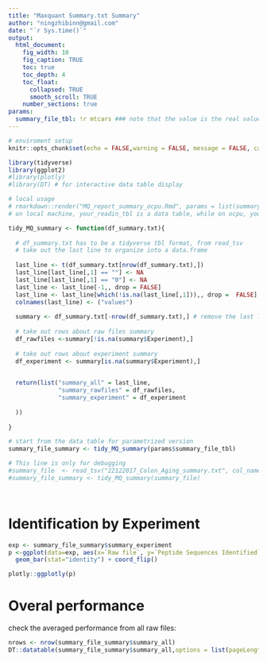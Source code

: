 ```yaml
---
title: "Maxquant Summary.txt Summary"
author: "ningzhibinn@gmail.com"
date: "`r Sys.time()`"
output:
  html_document:
    fig_width: 10
    fig_caption: TRUE
    toc: true
    toc_depth: 4
    toc_float:
      collapsed: TRUE
      smooth_scroll: TRUE
    number_sections: true
params:  
  summary_file_tbl: !r mtcars ### note that the value is the real value, here supposed to be a read in data.table for one click function.  
---
```


<style type="text/css">
.main-container {
  max-width: 1400px;
  margin-left: auto;
  margin-right: auto;
}
</style>


```r
# enviroment setup
knitr::opts_chunk$set(echo = FALSE,warning = FALSE, message = FALSE, cache = TRUE)

library(tidyverse)
library(ggplot2)
#library(plotly)
#library(DT) # for interactive data table display 

# local usage
# rmarkdown::render("MQ_report_summary_ocpu.Rmd", params = list(summary_file_tbl =  your_readin_tbl))
# on local machine, your_readin_tbl is a data table, while on ocpu, your_readin_tbl is a json formatted table


```



```r

tidy_MQ_summary <- function(df_summary.txt){
  
  # df_summary.txt has to be a tidyverse tbl format, from read_tsv
  # take out the last line to organize into a data.frame
  
  last_line <- t(df_summary.txt[nrow(df_summary.txt),])
  last_line[last_line[,1] == ""] <- NA
  last_line[last_line[,1] == "0"] <- NA
  last_line <- last_line[-1,, drop = FALSE]
  last_line <- last_line[which(!is.na(last_line[,1])),, drop =  FALSE]
  colnames(last_line) <- ("values")
  
  summary <- df_summary.txt[-nrow(df_summary.txt),] # remove the last line
  
  # take out rows about raw files summary 
  df_rawfiles <-summary[!is.na(summary$Experiment),]
  
  # take out rows about experiment summary
  df_experiment <- summary[is.na(summary$Experiment),]

  
  return(list("summary_all" = last_line,
              "summary_rawfiles" = df_rawfiles,
              "summary_experiment" = df_experiment
              
  ))
  
}

```



```r



# start from the data table for parametrized version
summary_file_summary <- tidy_MQ_summary(params$summary_file_tbl)

# This line is only for debugging
#summary_file  <- read_tsv("22122017_Colon_Aging_summary.txt", col_names = TRUE)
#summary_file_summary <- tidy_MQ_summary(summary_file)




```


# Identification by Experiment

```r

exp <- summary_file_summary$summary_experiment
p <-ggplot(data=exp, aes(x=`Raw file`, y=`Peptide Sequences Identified`)) +
  geom_bar(stat="identity") + coord_flip()

plotly::ggplotly(p)

```




# Overal performance

check the averaged performance from all raw files:

```r
nrows <- nrow(summary_file_summary$summary_all)
DT::datatable(summary_file_summary$summary_all,options = list(pageLength = nrows))

```


























